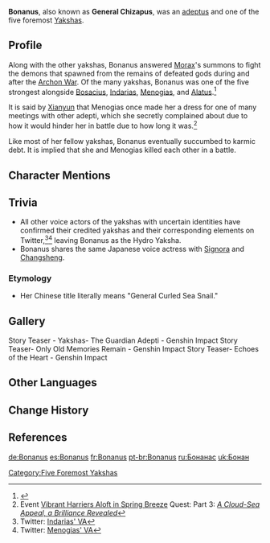 {{Character Infobox
|type             = Mentioned
|image            = NPC Bonanus.png
|deceased         = Past
|element          = Hydro
|region           = Liyue
|affiliation      = Adepti
|affiliation2     = Yakshas
|title            = General Chizapus
|voiceCN          = [https://zh.moegirl.org.cn/秦文静 Qin Wenjing ({{zh|秦文静}})]<ref name="VA">Bilibili: [https://www.bilibili.com/video/BV1mW4y1C7eD {{zh|《原神》剧情PV-「惟余旧忆」}}]</ref>
|voiceJP          = {{w|ja:庄子裕衣|Shoji Yui ({{ja|庄子裕衣}})}}<ref name="VA" />
}}
'''Bonanus''', also known as '''General Chizapus''', was an [[adeptus]] and one of the five foremost [[Yaksha]]s.

==Profile==
Along with the other yakshas, Bonanus answered [[Morax]]'s summons to fight the demons that spawned from the remains of defeated gods during and after the [[Archon War]]. Of the many yakshas, Bonanus was one of the five strongest alongside [[Bosacius]], [[Indarias]], [[Menogias]], and [[Xiao|Alatus]].<ref>{{Ref/Book|Yakshas: The Guardian Adepti}}</ref>

It is said by [[Xianyun]] that Menogias once made her a dress for one of many meetings with other adepti, which she secretly complained about due to how it would hinder her in battle due to how long it was.<ref>Event [[Vibrant Harriers Aloft in Spring Breeze]] Quest: Part 3: ''[[A Cloud-Sea Appeal, a Brilliance Revealed (Quest)|A Cloud-Sea Appeal, a Brilliance Revealed]]''</ref>

Like most of her fellow yakshas, Bonanus eventually succumbed to karmic debt. It is implied that she and Menogias killed each other in a battle.

==Character Mentions==
{{Character Mentions}}

==Trivia==
* All other voice actors of the yakshas with uncertain identities have confirmed their credited yakshas and their corresponding elements on Twitter,<ref>Twitter: [https://twitter.com/11tonsama/status/1532567284946186240 Indarias' VA]</ref><ref>Twitter: [https://twitter.com/shu1_qz/status/1532479290809659392 Menogias' VA]</ref> leaving Bonanus as the Hydro Yaksha.
* Bonanus shares the same Japanese voice actress with [[Signora]] and [[Changsheng]].

===Etymology===
* Her Chinese title {{Lang|zh=螺卷大将}} literally means "General Curled Sea Snail."

==Gallery==
<gallery>
Story Teaser - Yakshas- The Guardian Adepti - Genshin Impact
Story Teaser- Only Old Memories Remain - Genshin Impact
Story Teaser- Echoes of the Heart - Genshin Impact
</gallery>

==Other Languages==
{{Other Languages
|default_hidden = 1
|en       = Bonanus
|zhs      = 伐难
|zhs_rm   = Fánàn<ref name=CNreading>{{Ref/Quest|At Tunnel's End, Light|note=Chinese Voice-Over}}</ref>
|zht      = 伐難
|zht_rm   = Fánàn<ref name=CNreading />
|ja       = 伐難
|ja_rm    = Batsunan<ref>{{Ref/Quest|At Tunnel's End, Light|note=Japanese Voice-Over}}</ref>
|ko       = {{tt|벌난|伐難}}
|ko_rm    = Beol-nan
|es       = Bonanus
|fr       = Bonanus
|ru       = Бонанас
|th       = Bonanus
|vi       = {{tt|Phạt Nạn|伐難}}
|de       = Bonanus
|id       = Bonanus
|pt       = Bonanus
|tr       = Bonanus
|it       = Bonanus
}}

==Change History==
{{Change History|introduced=1.3}}

==References==
{{Reflist}}

[[Category:Five Foremost Yakshas]]

[[de:Bonanus]]
[[es:Bonanus]]
[[fr:Bonanus]]
[[pt-br:Bonanus]]
[[ru:Бонанас]]
[[uk:Бонан]]